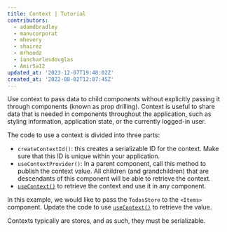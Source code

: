 ```yaml
---
title: Context | Tutorial
contributors:
  - adamdbradley
  - manucorporat
  - mhevery
  - shairez
  - mrhoodz
  - iancharlesdouglas
  - AmirSa12
updated_at: '2023-12-07T19:48:02Z'
created_at: '2022-08-02T12:07:45Z'
---
```


Use context to pass data to child components without explicitly passing it through components (known as prop drilling). Context is useful to share data that is needed in components throughout the application, such as styling information, application state, or the currently logged-in user.

The code to use a context is divided into three parts:

- `createContextId()`: this creates a serializable ID for the context. Make sure that this ID is unique within your application.
- `useContextProvider()`: In a parent component, call this method to publish the context value. All children (and grandchildren) that are descendants of this component will be able to retrieve the context.
- [`useContext()`](/docs/(qwik)/components/context/index.mdx#usecontext) to retrieve the context and use it in any component.

In this example, we would like to pass the `TodosStore` to the `<Items>` component. Update the code to use [`useContext()`](/docs/(qwik)/components/context/index.mdx#usecontext) to retrieve the value.

Contexts typically are stores, and as such, they must be serializable.
